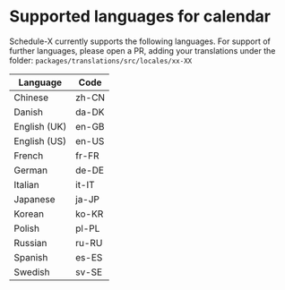 # Supported languages for calendar

Schedule-X currently supports the following languages. For support of further languages, please open a PR, adding
your translations under the folder: `packages/translations/src/locales/xx-XX`

| Language     | Code  |
|--------------|-------|
| Chinese      | zh-CN |
| Danish       | da-DK |
| English (UK) | en-GB |
| English (US) | en-US |
| French       | fr-FR |
| German       | de-DE |
| Italian      | it-IT |
| Japanese     | ja-JP |
| Korean       | ko-KR |
| Polish       | pl-PL |
| Russian      | ru-RU |
| Spanish      | es-ES |
| Swedish      | sv-SE |
